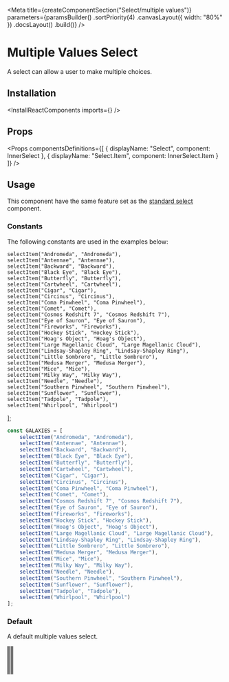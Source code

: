 
<Meta
    title={createComponentSection("Select/multiple values")}
    parameters={paramsBuilder()
        .sortPriority(4)
        .canvasLayout({ width: "80%" })
        .docsLayout(<ReactComponentsLayout semanticPath="/modules/dropdown" />)
        .build()}
/>

# Multiple Values Select

A select can allow a user to make multiple choices.

## Installation

<InstallReactComponents imports={<Imports />} />

## Props

<HocWarning componentName="Dropdown" semanticPath="/modules/dropdown" />

<Props
    componentsDefinitions={[
        { displayName: "Select", component: InnerSelect },
        { displayName: "Select.Item", component: InnerSelect.Item }
    ]}
/>

## Usage

<WarningMessage>
    This component have the same feature set as the <a href="?path=/docs/components-select-standard--default-story">standard select</a> component.
</WarningMessage>

### Constants

The following constants are used in the examples below:

    selectItem("Andromeda", "Andromeda"),
    selectItem("Antennae", "Antennae"),
    selectItem("Backward", "Backward"),
    selectItem("Black Eye", "Black Eye"),
    selectItem("Butterfly", "Butterfly"),
    selectItem("Cartwheel", "Cartwheel"),
    selectItem("Cigar", "Cigar"),
    selectItem("Circinus", "Circinus"),
    selectItem("Coma Pinwheel", "Coma Pinwheel"),
    selectItem("Comet", "Comet"),
    selectItem("Cosmos Redshift 7", "Cosmos Redshift 7"),
    selectItem("Eye of Sauron", "Eye of Sauron"),
    selectItem("Fireworks", "Fireworks"),
    selectItem("Hockey Stick", "Hockey Stick"),
    selectItem("Hoag's Object", "Hoag's Object"),
    selectItem("Large Magellanic Cloud", "Large Magellanic Cloud"),
    selectItem("Lindsay-Shapley Ring", "Lindsay-Shapley Ring"),
    selectItem("Little Sombrero", "Little Sombrero"),
    selectItem("Medusa Merger", "Medusa Merger"),
    selectItem("Mice", "Mice"),
    selectItem("Milky Way", "Milky Way"),
    selectItem("Needle", "Needle"),
    selectItem("Southern Pinwheel", "Southern Pinwheel"),
    selectItem("Sunflower", "Sunflower"),
    selectItem("Tadpole", "Tadpole"),
    selectItem("Whirlpool", "Whirlpool")
];

```javascript dark
const GALAXIES = [
    selectItem("Andromeda", "Andromeda"),
    selectItem("Antennae", "Antennae"),
    selectItem("Backward", "Backward"),
    selectItem("Black Eye", "Black Eye"),
    selectItem("Butterfly", "Butterfly"),
    selectItem("Cartwheel", "Cartwheel"),
    selectItem("Cigar", "Cigar"),
    selectItem("Circinus", "Circinus"),
    selectItem("Coma Pinwheel", "Coma Pinwheel"),
    selectItem("Comet", "Comet"),
    selectItem("Cosmos Redshift 7", "Cosmos Redshift 7"),
    selectItem("Eye of Sauron", "Eye of Sauron"),
    selectItem("Fireworks", "Fireworks"),
    selectItem("Hockey Stick", "Hockey Stick"),
    selectItem("Hoag's Object", "Hoag's Object"),
    selectItem("Large Magellanic Cloud", "Large Magellanic Cloud"),
    selectItem("Lindsay-Shapley Ring", "Lindsay-Shapley Ring"),
    selectItem("Little Sombrero", "Little Sombrero"),
    selectItem("Medusa Merger", "Medusa Merger"),
    selectItem("Mice", "Mice"),
    selectItem("Milky Way", "Milky Way"),
    selectItem("Needle", "Needle"),
    selectItem("Southern Pinwheel", "Southern Pinwheel"),
    selectItem("Sunflower", "Sunflower"),
    selectItem("Tadpole", "Tadpole"),
    selectItem("Whirlpool", "Whirlpool")
];
```

### Default

A default multiple values select.

<Preview>
    <Story name="default">
        <Select
            multiple
            options={GALAXIES}
        />
    </Story>
</Preview>

### Selected values

A multiple values select can have initial values. _Dont forget to specify values has an array_.

<Preview>
    <Story name="selected values">
        <Select
            multiple
            defaultValue={["Comet"]}
            options={GALAXIES}
        />
    </Story>
</Preview>

### Icon

A multiple values select can display an [icon](?path=/docs/materials-icons--page) before it's content. Specify the icon to use with a [shorthand value](?path=/docs/getting-started-shorthand-props--page).

<Preview>
    <Story name="icon">
        <Select
            placeholder="Select a galaxy"
            multiple
            icon={<MagnifierIcon />}
            options={GALAXIES}
        />
    </Story>
</Preview>

### Disabled

A multiple values select can be disabled.

<Preview>
    <Story name="disabled">
        <Select
            placeholder="Select a galaxy"
            multiple
            disabled
            options={GALAXIES}
        />
    </Story>
</Preview>

### Fluid

A multiple values select can take all the space available.

<Preview>
    <Story name="fluid">
        <Select
            placeholder="Select a galaxy"
            multiple
            fluid
            options={GALAXIES}
        />
    </Story>
</Preview>

### Loading

A multiple values select can show that it is currently loading data.

<Preview>
    <Story name="loading">
        <Select
            placeholder="Select a galaxy"
            multiple
            loading
            options={GALAXIES}
        />
    </Story>
</Preview>

### Searchable

A multiple values select can be searchable.

<Preview>
    <Story name="searchable">
        <Select
            placeholder="Select a galaxy"
            multiple
            search
            options={GALAXIES}
        />
    </Story>
</Preview>

<Story
    name="autofocus"
    parameters={paramsBuilder()
        .excludeFromDocs()
        .build()}
>
    <div className="flex items-space-between">
        <Select autofocus multiple placeholder="Select a galaxy" options={GALAXIES} />
        <Select autofocus multiple disabled placeholder="Select a galaxy" options={GALAXIES} />
    </div>
</Story>

<Story
    name="autofocus delay"
    parameters={paramsBuilder()
        .excludeFromDocs()
        .build()}
>
    <div className="flex items-space-between">
        <Select autofocus autofocusDelay={500} multiple placeholder="Select a galaxy" options={GALAXIES} />
        <Select autofocus disabled autofocusDelay={500} multiple placeholder="Select a galaxy" options={GALAXIES} />
    </div>
</Story>

<Story
    name="ref"
    parameters={paramsBuilder()
        .excludeFromDocs()
        .build()}
>
    <RefLogger component={<Select multiple options={GALAXIES} />} />
</Story>
